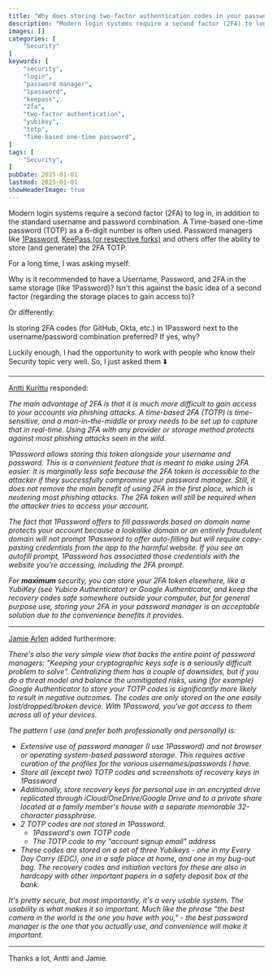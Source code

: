 ```yaml
---
title: "Why does storing two-factor authentication codes in your password manager make sense?"
description: "Modern login systems require a second factor (2FA) to log in, in addition to the standard username and password combination. A Time-based one-time password (TOTP) as a 6-digit number is often used. Password managers like [1Password](https://1password.com/), [KeePass (or respective forks)](https://keepass.info/) and others offer the ability to store (and generate) the 2FA TOTP. For a long time, I was asking myself: *Why is it recommended to have a Username, Password, and 2FA in the same storage (like 1Password)? Isn't this against the basic idea of a second factor (regarding the storage places to gain access to)?*"
images: []
categories: [
    "Security"
]
keywords: [
	"security",
    "login",
    "password manager",
    "1password",
    "keepass",
    "2fa",
    "two-factor authentication",
    "yubikey",
    "totp",
    "Time-based one-time password",
]
tags: [
	"Security",
]
pubDate: 2025-01-01
lastmod: 2025-01-01
showHeaderImage: true
---
```



Modern login systems require a second factor (2FA) to log in, in addition to the standard username and password combination.
A Time-based one-time password (TOTP) as a 6-digit number is often used.
Password managers like [1Password](https://1password.com/), [KeePass (or respective forks)](https://keepass.info/) and others offer the ability to store (and generate) the 2FA TOTP.

For a long time, I was asking myself:

<UpdateBox>
Why is it recommended to have a Username, Password, and 2FA in the same storage (like 1Password)? Isn't this against the basic idea of a second factor (regarding the storage places to gain access to)?
</UpdateBox>

Or differently:

<UpdateBox>
Is storing 2FA codes (for GitHub, Okta, etc.) in 1Password next to the username/password combination preferred? If yes, why?
</UpdateBox>

Luckily enough, I had the opportunity to work with people who know their Security topic very well.
So, I just asked them ⬇️

<hr />

[Antti Kurittu](https://www.linkedin.com/in/antti-kurittu/) responded:

*The main advantage of 2FA is that it is much more difficult to gain access to your accounts via phishing attacks. A time-based 2FA (TOTP) is time-sensitive, and a man-in-the-middle or proxy needs to be set up to capture that in real-time. Using 2FA with any provider or storage method protects against most phishing attacks seen in the wild.*

*1Password allows storing this token alongside your username and password. This is a convenient feature that is meant to make using 2FA easier. It is marginally less safe because the 2FA token is accessible to the attacker if they successfully compromise your password manager. Still, it does not remove the main benefit of using 2FA in the first place, which is neutering most phishing attacks. The 2FA token will still be required when the attacker tries to access your account.*

*The fact that 1Password offers to fill passwords based on domain name protects your account because a lookalike domain or an entirely fraudulent domain will not prompt 1Password to offer auto-filling but will require copy-pasting credentials from the app to the harmful website. If you see an autofill prompt, 1Password has associated those credentials with the website you're accessing, including the 2FA prompt.*

*For **maximum** security, you can store your 2FA token elsewhere, like a YubiKey (see Yubico Authenticator) or Google Authenticator, and keep the recovery codes safe somewhere outside your computer, but for general purpose use, storing your 2FA in your password manager is an acceptable solution due to the convenience benefits it provides.*

<hr />

[Jamie Arlen](https://www.linkedin.com/in/jamesarlen/) added furthermore:

*There's also the very simple view that backs the entire point of password managers: "Keeping your cryptographic keys safe is a seriously difficult problem to solve". Centralizing them has a couple of downsides, but if you do a threat model and balance the unmitigated risks, using (for example) Google Authenticator to store your TOTP codes is significantly more likely to result in negative outcomes. The codes are only stored on the one easily lost/dropped/broken device. With 1Password, you've got access to them across all of your devices.*

*The pattern I use (and prefer both professionally and personally) is:*

* *Extensive use of password manager (I use 1Password) and not browser or operating system-based password storage. This requires active curation of the profiles for the various usernames/passwords I have.*
* *Store all (except two) TOTP codes and screenshots of recovery keys in 1Password*
* *Additionally, store recovery keys for personal use in an encrypted drive replicated through iCloud/OneDrive/Google Drive and to a private share located at a family member's house with a separate memorable 32-character passphrase.*
* *2 TOTP codes are not stored in 1Password.*
    * *1Password's own TOTP code*
    * *The TOTP code to my "account signup email" address*
* *These codes are stored on a set of three Yubikeys - one in my Every Day Carry (EDC), one in a safe place at home, and one in my bug-out bag. The recovery codes and initiation vectors for these are also in hardcopy with other important papers in a safety deposit box at the bank.*

*It's pretty secure, but most importantly, it's a very usable system. The usability is what makes it so important. Much like the phrase "the best camera in the world is the one you have with you," - the best password manager is the one that you actually use, and convenience will make it important.*

<hr />

Thanks a lot, Antti and Jamie.